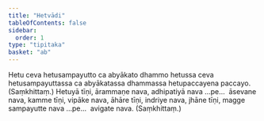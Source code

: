 ```yaml
---
title: "Hetvādi"
tableOfContents: false
sidebar:
  order: 1
type: "tipitaka"
basket: "ab"
---
```



<DynamicBreadcrumb />

<Division number="89">

<Paragraph number="1442">
Hetu ceva hetusampayutto ca abyākato dhammo hetussa ceva hetusampayuttassa ca abyākatassa dhammassa hetupaccayena paccayo. (Saṃkhittaṃ.)
</Paragraph>

</Division>
<Division number="90">

<Paragraph number="1443">
Hetuyā tīṇi, ārammaṇe nava, adhipatiyā nava …pe…  āsevane nava, kamme tīṇi, vipāke nava, āhāre tīṇi, indriye nava, jhāne tīṇi, magge sampayutte nava …pe…  avigate nava. (Saṃkhittaṃ.)
</Paragraph>
</Division>